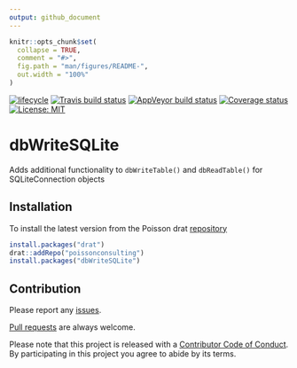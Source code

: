 ```yaml
---
output: github_document
---
```


<!-- README.md is generated from README.Rmd. Please edit that file -->

```r
knitr::opts_chunk$set(
  collapse = TRUE,
  comment = "#>",
  fig.path = "man/figures/README-",
  out.width = "100%"
)
```
[![lifecycle](https://img.shields.io/badge/lifecycle-experimental-orange.svg)](https://www.tidyverse.org/lifecycle/#experimental)
[![Travis build status](https://travis-ci.org/poissonconsulting/dbWriteSQLite.svg?branch=master)](https://travis-ci.org/poissonconsulting/dbWriteSQLite)
[![AppVeyor build status](https://ci.appveyor.com/api/projects/status/github/poissonconsulting/dbWriteSQLite?branch=master&svg=true)](https://ci.appveyor.com/project/poissonconsulting/dbWriteSQLite)
[![Coverage status](https://codecov.io/gh/poissonconsulting/dbWriteSQLite/branch/master/graph/badge.svg)](https://codecov.io/github/poissonconsulting/dbWriteSQLite?branch=master)
[![License: MIT](https://img.shields.io/badge/License-MIT-green.svg)](https://opensource.org/licenses/MIT)

# dbWriteSQLite

Adds additional functionality to `dbWriteTable()` and `dbReadTable()` for SQLiteConnection objects

## Installation

To install the latest version from the Poisson drat [repository](https://github.com/poissonconsulting/drat)
``` r
install.packages("drat")
drat::addRepo("poissonconsulting")
install.packages("dbWriteSQLite")
```

## Contribution

Please report any [issues](https://github.com/poissonconsulting/dbWriteSQLite/issues).

[Pull requests](https://github.com/poissonconsulting/dbWriteSQLite/pulls) are always welcome.

Please note that this project is released with a [Contributor Code of Conduct](CONDUCT.md). 
By participating in this project you agree to abide by its terms.

